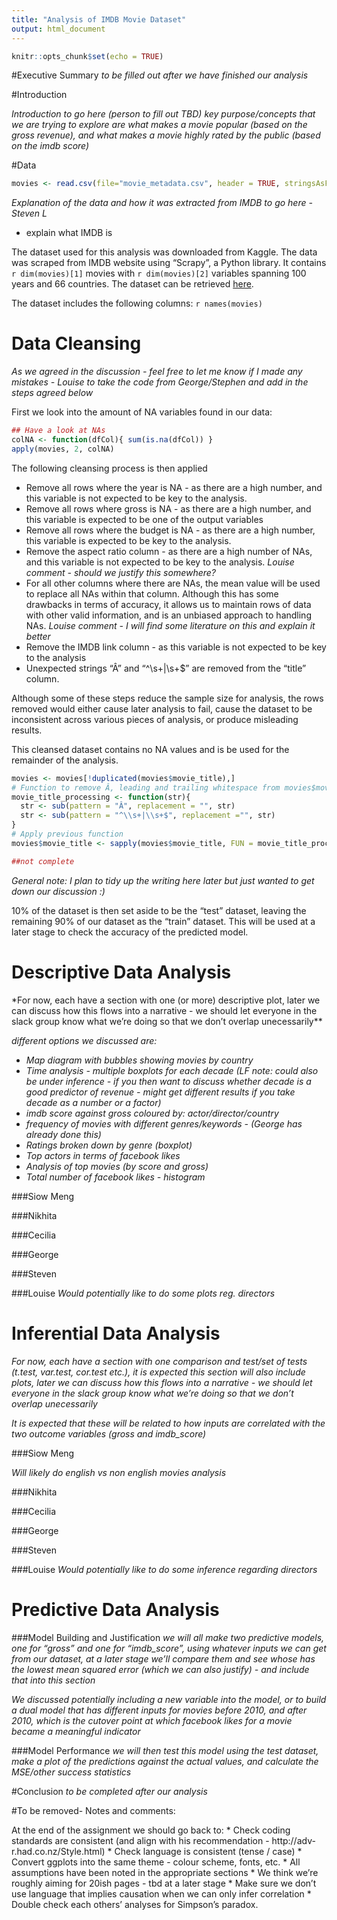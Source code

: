 ```yaml
---
title: "Analysis of IMDB Movie Dataset"
output: html_document
---
```


```r
knitr::opts_chunk$set(echo = TRUE)
```


#Executive Summary
*to be filled out after we have finished our analysis*

#Introduction

*Introduction to go here (person to fill out TBD)*
*key purpose/concepts that we are trying to explore are what makes a movie popular (based on the gross revenue), and what makes a movie highly rated by the public (based on the imdb score)*

#Data
```r
movies <- read.csv(file="movie_metadata.csv", header = TRUE, stringsAsFactors = F, strip.white = TRUE)
```
*Explanation of the data and how it was extracted from IMDB to go here - Steven L*

* explain what IMDB is

The dataset used for this analysis was downloaded from Kaggle. The data was scraped from IMDB website using "Scrapy", a Python library. It contains `r dim(movies)[1]` movies with `r dim(movies)[2]` variables spanning 100 years and 66 countries. The dataset can be retrieved [here](https://www.kaggle.com/deepmatrix/imdb-5000-movie-dataset).

The dataset includes the following columns:
`r names(movies)`

# Data Cleansing

*As we agreed in the discussion - feel free to let me know if I made any mistakes - Louise to take the code from George/Stephen and add in the steps agreed below*

First we look into the amount of NA variables found in our data:

```r
## Have a look at NAs
colNA <- function(dfCol){ sum(is.na(dfCol)) }
apply(movies, 2, colNA)
```

The following cleansing process is then applied

* Remove all rows where the year is NA - as there are a high number, and this variable is not expected to be key to the analysis.
* Remove all rows where gross is NA - as there are a high number, and this variable is expected to be one of the output variables
* Remove all rows where the budget is NA - as there are a high number, this variable is expected to be key to the analysis.
* Remove the aspect ratio column - as there are a high number of NAs, and this variable is not expected to be key to the analysis.
*Louise comment - should we justify this somewhere?*
* For all other columns where there are NAs, the mean value will be used to replace all NAs within that column. Although this has some drawbacks in terms of accuracy, it allows us to maintain rows of data with other valid information, and is an unbiased approach to handling NAs.
*Louise comment - I will find some literature on this and explain it better*
* Remove the IMDB link column - as this variable is not expected to be key to the analysis
* Unexpected strings "Â" and "^\\s+|\\s+$" are removed from the "title" column.

Although some of these steps reduce the sample size for analysis, the rows removed would either cause later analysis to fail, cause the dataset to be inconsistent across various pieces of analysis, or produce misleading results.

This cleansed dataset contains no NA values and is be used for the remainder of the analysis.

```r
movies <- movies[!duplicated(movies$movie_title),]
# Function to remove Â, leading and trailing whitespace from movies$movie_title
movie_title_processing <- function(str){
  str <- sub(pattern = "Â", replacement = "", str)
  str <- sub(pattern = "^\\s+|\\s+$", replacement ="", str)
}
# Apply previous function
movies$movie_title <- sapply(movies$movie_title, FUN = movie_title_processing)

##not complete
```

*General note: I plan to tidy up the writing here later but just wanted to get down our discussion :)*

10% of the dataset is then set aside to be the "test" dataset, leaving the remaining 90% of our dataset as the "train" dataset. This will be used at a later stage to check the accuracy of the predicted model.

# Descriptive Data Analysis

*For now, each have a section with one (or more) descriptive plot, later we can discuss how this flows into a narrative - we should let everyone in the slack group know what we're doing so that we don't overlap unecessarily**

*different options we discussed are:*

* *Map diagram with bubbles showing movies by country*
* *Time analysis - multiple boxplots for each decade (LF note: could also be under inference - if you then want to discuss whether decade is a good predictor of revenue - might get different results if you take decade as a number or a factor)*
* *imdb score against gross coloured by: actor/director/country*
* *frequency of movies with different genres/keywords - (George has already done this)*
* *Ratings broken down by genre (boxplot)*
* *Top actors in terms of facebook likes*
* *Analysis of top movies (by score and gross)*
* *Total number of facebook likes - histogram*

###Siow Meng

###Nikhita

###Cecilia

###George

###Steven

###Louise
*Would potentially like to do some plots reg. directors*

# Inferential Data Analysis

*For now, each have a section with one comparison and test/set of tests (t.test, var.test, cor.test etc.), it is expected this section will also include plots, later we can discuss how this flows into a narrative - we should let everyone in the slack group know what we're doing so that we don't overlap unecessarily*

*It is expected that these will be related to how inputs are correlated with the two outcome variables (gross and imdb_score)*

###Siow Meng

*Will likely do english vs non english movies analysis*

###Nikhita

###Cecilia

###George

###Steven

###Louise
*Would potentially like to do some inference regarding directors*

# Predictive Data Analysis

###Model Building and Justification
*we will all make two predictive models, one for "gross" and one for "imdb_score", using whatever inputs we can get from our dataset, at a later stage we'll compare them and see whose has the lowest mean squared error (which we can also justify) - and include that into this section*

*We discussed potentially including a new variable into the model, or to build a dual model that has different inputs for movies before 2010, and after 2010, which is the cutover point at which facebook likes for a movie became a meaningful indicator*

###Model Performance
*we will then test this model using the test dataset, make a plot of the predictions against the actual values, and calculate the MSE/other success statistics*

#Conclusion
*to be completed after our analysis*

#To be removed- Notes and comments:

At the end of the assignment we should go back to:
* Check coding standards are consistent (and align with his recommendation - http://adv-r.had.co.nz/Style.html)
* Check language is consistent (tense / case)
* Convert ggplots into the same theme - colour scheme, fonts, etc.
* All assumptions have been noted in the appropriate sections
* We think we're roughly aiming for 20ish pages - tbd at a later stage
* Make sure we don't use language that implies causation when we can only infer correlation
* Double check each others' analyses for Simpson's paradox.